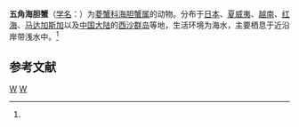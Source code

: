 {{Speciesbox
| taxon = Echinoecus pentagonus
| image = Echinoecus pentagonus (MNHN-IU-2014-7155) 003.jpeg
| binomial_authority = (A. Milne-Edwards, 1879)<ref name='id11604'>{{cite web| url =http://www.bioinfo.cn/db05/BjdwSpecies.php?action=view&id=11604| title =五角海胆蟹| work =《中国动物物种编目数据库》| publisher =中国科学院微生物研究所| author =中国科学院动物研究所| accessdate =2009-04-28| deadurl =yes| archiveurl =https://web.archive.org/web/20160305075720/http://www.bioinfo.cn/db05/BjdwSpecies.php?action=view&id=11604| archivedate =2016-03-05}}</ref>
}}

'''五角海胆蟹'''（[[学名|学名]]：{{lang|la|''Echinoecus pentagonus''}}）为[[菱蟹科|菱蟹科]][[海胆蟹属|海胆蟹属]]的动物。分布于[[日本|日本]]、[[夏威夷|夏威夷]]、[[越南|越南]]、[[红海|红海]]、[[马达加斯加|马达加斯加]]以及[[中国大陆|中国大陆]]的[[西沙群岛|西沙群岛]]等地，生活环境为海水，主要栖息于近沿岸带浅水中。<ref name='id11604'/>

== 参考文献 ==
{{reflist}}

{{螃蟹小作品}}

{{Taxonbar}}
[[Category:1879年描述的动物|W]]
[[Category:海胆蟹属|W]]
